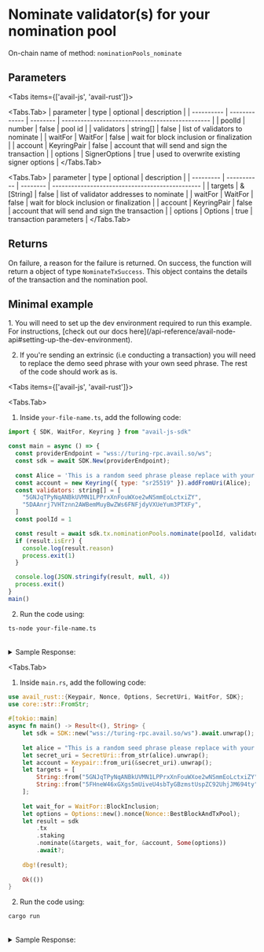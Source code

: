  
# Nominate validator(s) for your nomination pool

On-chain name of method: `nominationPools_nominate`

## Parameters

<Tabs items={['avail-js', 'avail-rust']}>

<Tabs.Tab>
| parameter  | type          | optional | description                                     |
| ---------- | ------------- | -------- | ----------------------------------------------- |
| poolId     | number        | false    | pool id                                         |
| validators | string[]      | false    | list of validators to nominate                  |
| waitFor    | WaitFor       | false    | wait for block inclusion or finalization        |
| account    | KeyringPair   | false    | account that will send and sign the transaction |
| options    | SignerOptions | true     | used to overwrite existing signer options       |
</Tabs.Tab>

<Tabs.Tab>
| parameter | type        | optional | description                                     |
| --------- | ----------- | -------- | ----------------------------------------------- |
| targets   | &[String]   | false    | list of validator addresses to nominate                   |
| waitFor   | WaitFor     | false    | wait for block inclusion or finalization        |
| account   | KeyringPair | false    | account that will send and sign the transaction |
| options   | Options     | true     | transaction parameters                          |
</Tabs.Tab>

</Tabs>

## Returns

On failure, a reason for the failure is returned. On success, the function will return a object of type `NominateTxSuccess`.
This object contains the details of the transaction and the nomination pool.

## Minimal example

<Callout type="info">
1. You will need to set up the dev environment required to run this example. 
For instructions, [check out our docs here](/api-reference/avail-node-api#setting-up-the-dev-environment).

2. If you're sending an extrinsic (i.e conducting a transaction) you will need to replace the demo seed phrase with your own seed phrase.
The rest of the code should work as is.
</Callout>

<Tabs items={['avail-js', 'avail-rust']}>

<Tabs.Tab>
1. Inside `your-file-name.ts`, add the following code:

```javascript showLineNumbers filename="avail-js"
import { SDK, WaitFor, Keyring } from "avail-js-sdk"

const main = async () => {
  const providerEndpoint = "wss://turing-rpc.avail.so/ws";
  const sdk = await SDK.New(providerEndpoint);
 
  const Alice = 'This is a random seed phrase please replace with your own'; 
  const account = new Keyring({ type: "sr25519" }).addFromUri(Alice);
  const validators: string[] = [
    "5GNJqTPyNqANBkUVMN1LPPrxXnFouWXoe2wNSmmEoLctxiZY",
    "5DAAnrj7VHTznn2AWBemMuyBwZWs6FNFjdyVXUeYum3PTXFy",
  ]
  const poolId = 1

  const result = await sdk.tx.nominationPools.nominate(poolId, validators, WaitFor.BlockInclusion, account)
  if (result.isErr) {
    console.log(result.reason)
    process.exit(1)
  }

  console.log(JSON.stringify(result, null, 4))
  process.exit()
}
main()
```

2. Run the code using:

```bash
ts-node your-file-name.ts
```

<br/>
<details className="border p-3 rounded-md bg-[#EFF6FF]">
<summary>Sample Response:</summary>
```js
{
    "isErr": false,
    "events": [...],
    "txHash": "0x98b993baf90183d85dece9357d3bc32311f4201b015b63845a13dbc22bf22370",
    "txIndex": 1,
    "blockHash": "0x84ef5a0ada4af71358ee701a2500bce7f6688efb554c32ba1a30c459f64d5370",
    "blockNumber": 48
}
```
</details>
</Tabs.Tab>

<Tabs.Tab>

1. Inside `main.rs`, add the following code:

```rust showLineNumbers filename="avail-rust" showLineNumbers filename="avail-rust"
use avail_rust::{Keypair, Nonce, Options, SecretUri, WaitFor, SDK};
use core::str::FromStr;
 
#[tokio::main]
async fn main() -> Result<(), String> {
	let sdk = SDK::new("wss://turing-rpc.avail.so/ws").await.unwrap();
 
	let alice = "This is a random seed phrase please replace with your own";
	let secret_uri = SecretUri::from_str(alice).unwrap();
	let account = Keypair::from_uri(&secret_uri).unwrap();
	let targets = [
		String::from("5GNJqTPyNqANBkUVMN1LPPrxXnFouWXoe2wNSmmEoLctxiZY"), // Alice Stash
		String::from("5FHneW46xGXgs5mUiveU4sbTyGBzmstUspZC92UhjJM694ty"), // Bob;
	];
 
	let wait_for = WaitFor::BlockInclusion;
	let options = Options::new().nonce(Nonce::BestBlockAndTxPool);
	let result = sdk
		.tx
		.staking
		.nominate(&targets, wait_for, &account, Some(options))
		.await?;
 
	dbg!(result);
 
	Ok(())
}
```

2. Run the code using:

```bash
cargo run
```

<br/>
<details className="border p-3 rounded-md bg-[#EFF6FF]">
<summary>Sample Response:</summary>
```rust showLineNumbers filename="avail-rust"
NominateTxSuccess {
    events: ExtrinsicEvents {
        ext_hash: 0x6e0ae6fde353974f8b46aace441c49ba7ab135fa3743e0e1331d35c4528dacfb,
        idx: 1,
        events: Events {
            event_bytes: [...],
            start_idx: 1,
            num_events: 8,
        },
    },
    tx_data: Nominate {
        targets: [
            Id(AccountId32(...)),
            Id(AccountId32(...)),
        ],
    },
    tx_hash: 0x6e0ae6fde353974f8b46aace441c49ba7ab135fa3743e0e1331d35c4528dacfb,
    tx_index: 1,
    block_hash: 0xd9b3c0e77d6b376b3963055f65156e30c63b4ecc54d6c113ecb431b9cf877bb8,
    block_number: 28,
}
```
</details>
</Tabs.Tab>

</Tabs>